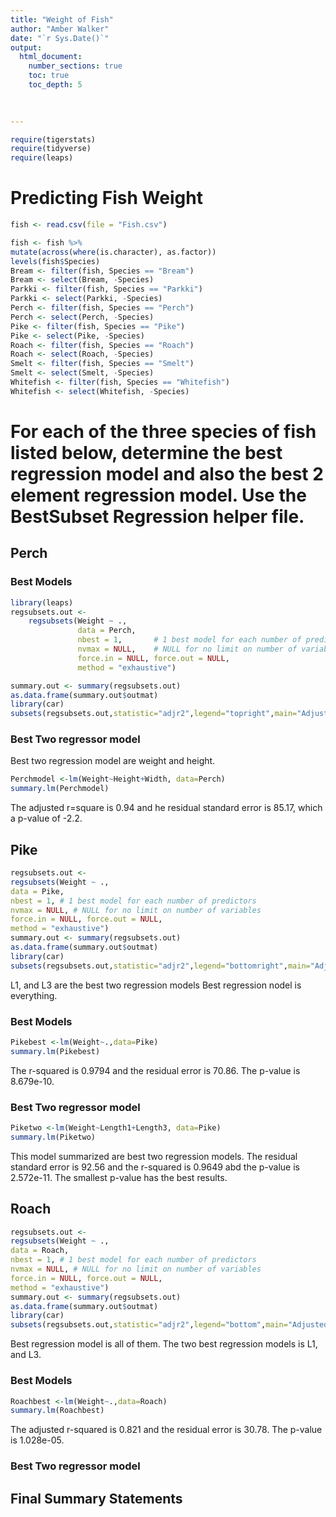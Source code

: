 ```yaml
---
title: "Weight of Fish"
author: "Amber Walker"
date: "`r Sys.Date()`"  
output: 
  html_document:
    number_sections: true
    toc: true
    toc_depth: 5

 
    
---
```



```r
require(tigerstats)
require(tidyverse)
require(leaps)
```

# Predicting Fish Weight
```r
fish <- read.csv(file = "Fish.csv")
```

```r
 
fish <- fish %>%
mutate(across(where(is.character), as.factor))
levels(fish$Species)
Bream <- filter(fish, Species == "Bream")
Bream <- select(Bream, -Species) 
Parkki <- filter(fish, Species == "Parkki")
Parkki <- select(Parkki, -Species) 
Perch <- filter(fish, Species == "Perch")
Perch <- select(Perch, -Species) 
Pike <- filter(fish, Species == "Pike")
Pike <- select(Pike, -Species) 
Roach <- filter(fish, Species == "Roach")
Roach <- select(Roach, -Species) 
Smelt <- filter(fish, Species == "Smelt")
Smelt <- select(Smelt, -Species) 
Whitefish <- filter(fish, Species == "Whitefish")
Whitefish <- select(Whitefish, -Species) 
```

# For each of the three species of fish listed below, determine the best regression model and also the best 2 element regression model. Use the BestSubset Regression helper file.


## Perch

### Best Models


```r
library(leaps)
regsubsets.out <-
    regsubsets(Weight ~ .,
               data = Perch,
               nbest = 1,       # 1 best model for each number of predictors
               nvmax = NULL,    # NULL for no limit on number of variables
               force.in = NULL, force.out = NULL,
               method = "exhaustive")

summary.out <- summary(regsubsets.out)
as.data.frame(summary.out$outmat)
library(car)
subsets(regsubsets.out,statistic="adjr2",legend="topright",main="Adjusted R^2")
```

### Best Two regressor model


Best two regression model are weight and height.

```r
Perchmodel <-lm(Weight~Height+Width, data=Perch)
summary.lm(Perchmodel)
```

The adjusted r=square is 0.94 and he residual standard error is 85.17, which a p-value of -2.2.




## Pike
```r
regsubsets.out <-
regsubsets(Weight ~ .,
data = Pike,
nbest = 1, # 1 best model for each number of predictors
nvmax = NULL, # NULL for no limit on number of variables
force.in = NULL, force.out = NULL,
method = "exhaustive")
summary.out <- summary(regsubsets.out)
as.data.frame(summary.out$outmat)
library(car)
subsets(regsubsets.out,statistic="adjr2",legend="bottomright",main="Adjusted R^2")
```


L1, and L3 are the best two regression models Best regression nodel is everything.

### Best Models

```r
Pikebest <-lm(Weight~.,data=Pike)
summary.lm(Pikebest)
```

The r-squared is 0.9794 and the residual error is 70.86. The p-value is 8.679e-10.


### Best Two regressor model

```r
Piketwo <-lm(Weight~Length1+Length3, data=Pike)
summary.lm(Piketwo)
```

This model summarized are best two regression models. The residual standard error is 92.56 and the r-squared is 0.9649 abd the p-value is 2.572e-11. The smallest p-value has the best results.


## Roach

```r
regsubsets.out <-
regsubsets(Weight ~ .,
data = Roach,
nbest = 1, # 1 best model for each number of predictors
nvmax = NULL, # NULL for no limit on number of variables
force.in = NULL, force.out = NULL,
method = "exhaustive")
summary.out <- summary(regsubsets.out)
as.data.frame(summary.out$outmat)
library(car)
subsets(regsubsets.out,statistic="adjr2",legend="bottom",main="Adjusted R^2")
```

Best regression model is all of them. The two best regression models is L1, and L3.

### Best Models

```r
Roachbest <-lm(Weight~.,data=Roach)
summary.lm(Roachbest)
```

The adjusted r-squared is 0.821 and the residual error is 30.78. The p-value is 1.028e-05.

### Best Two regressor model

## Final Summary Statements